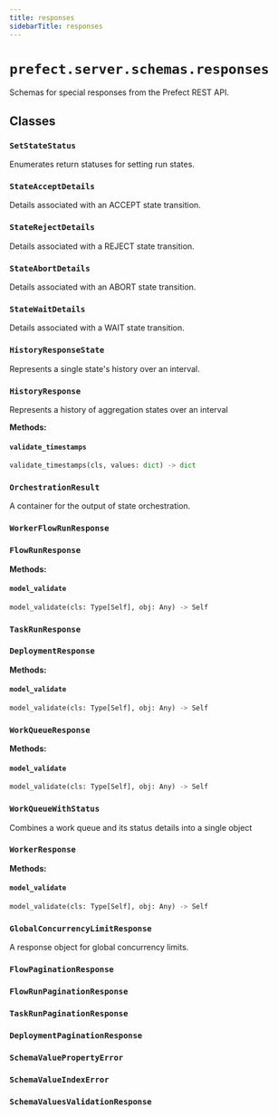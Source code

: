 ```yaml
---
title: responses
sidebarTitle: responses
---
```


# `prefect.server.schemas.responses`



Schemas for special responses from the Prefect REST API.


## Classes

### `SetStateStatus` <sup><a href="https://github.com/prefecthq/prefect/blob/main/src/prefect/server/schemas/responses.py#L26"><Icon icon="github" size="14" /></a></sup>


Enumerates return statuses for setting run states.


### `StateAcceptDetails` <sup><a href="https://github.com/prefecthq/prefect/blob/main/src/prefect/server/schemas/responses.py#L35"><Icon icon="github" size="14" /></a></sup>


Details associated with an ACCEPT state transition.


### `StateRejectDetails` <sup><a href="https://github.com/prefecthq/prefect/blob/main/src/prefect/server/schemas/responses.py#L47"><Icon icon="github" size="14" /></a></sup>


Details associated with a REJECT state transition.


### `StateAbortDetails` <sup><a href="https://github.com/prefecthq/prefect/blob/main/src/prefect/server/schemas/responses.py#L62"><Icon icon="github" size="14" /></a></sup>


Details associated with an ABORT state transition.


### `StateWaitDetails` <sup><a href="https://github.com/prefecthq/prefect/blob/main/src/prefect/server/schemas/responses.py#L77"><Icon icon="github" size="14" /></a></sup>


Details associated with a WAIT state transition.


### `HistoryResponseState` <sup><a href="https://github.com/prefecthq/prefect/blob/main/src/prefect/server/schemas/responses.py#L99"><Icon icon="github" size="14" /></a></sup>


Represents a single state's history over an interval.


### `HistoryResponse` <sup><a href="https://github.com/prefecthq/prefect/blob/main/src/prefect/server/schemas/responses.py#L123"><Icon icon="github" size="14" /></a></sup>


Represents a history of aggregation states over an interval


**Methods:**

#### `validate_timestamps` <sup><a href="https://github.com/prefecthq/prefect/blob/main/src/prefect/server/schemas/responses.py#L138"><Icon icon="github" size="14" /></a></sup>

```python
validate_timestamps(cls, values: dict) -> dict
```

### `OrchestrationResult` <sup><a href="https://github.com/prefecthq/prefect/blob/main/src/prefect/server/schemas/responses.py#L157"><Icon icon="github" size="14" /></a></sup>


A container for the output of state orchestration.


### `WorkerFlowRunResponse` <sup><a href="https://github.com/prefecthq/prefect/blob/main/src/prefect/server/schemas/responses.py#L167"><Icon icon="github" size="14" /></a></sup>

### `FlowRunResponse` <sup><a href="https://github.com/prefecthq/prefect/blob/main/src/prefect/server/schemas/responses.py#L175"><Icon icon="github" size="14" /></a></sup>

**Methods:**

#### `model_validate` <sup><a href="https://github.com/prefecthq/prefect/blob/main/src/prefect/server/schemas/responses.py#L312"><Icon icon="github" size="14" /></a></sup>

```python
model_validate(cls: Type[Self], obj: Any) -> Self
```

### `TaskRunResponse` <sup><a href="https://github.com/prefecthq/prefect/blob/main/src/prefect/server/schemas/responses.py#L347"><Icon icon="github" size="14" /></a></sup>

### `DeploymentResponse` <sup><a href="https://github.com/prefecthq/prefect/blob/main/src/prefect/server/schemas/responses.py#L402"><Icon icon="github" size="14" /></a></sup>

**Methods:**

#### `model_validate` <sup><a href="https://github.com/prefecthq/prefect/blob/main/src/prefect/server/schemas/responses.py#L509"><Icon icon="github" size="14" /></a></sup>

```python
model_validate(cls: Type[Self], obj: Any) -> Self
```

### `WorkQueueResponse` <sup><a href="https://github.com/prefecthq/prefect/blob/main/src/prefect/server/schemas/responses.py#L530"><Icon icon="github" size="14" /></a></sup>

**Methods:**

#### `model_validate` <sup><a href="https://github.com/prefecthq/prefect/blob/main/src/prefect/server/schemas/responses.py#L540"><Icon icon="github" size="14" /></a></sup>

```python
model_validate(cls: Type[Self], obj: Any) -> Self
```

### `WorkQueueWithStatus` <sup><a href="https://github.com/prefecthq/prefect/blob/main/src/prefect/server/schemas/responses.py#L559"><Icon icon="github" size="14" /></a></sup>


Combines a work queue and its status details into a single object


### `WorkerResponse` <sup><a href="https://github.com/prefecthq/prefect/blob/main/src/prefect/server/schemas/responses.py#L567"><Icon icon="github" size="14" /></a></sup>

**Methods:**

#### `model_validate` <sup><a href="https://github.com/prefecthq/prefect/blob/main/src/prefect/server/schemas/responses.py#L574"><Icon icon="github" size="14" /></a></sup>

```python
model_validate(cls: Type[Self], obj: Any) -> Self
```

### `GlobalConcurrencyLimitResponse` <sup><a href="https://github.com/prefecthq/prefect/blob/main/src/prefect/server/schemas/responses.py#L604"><Icon icon="github" size="14" /></a></sup>


A response object for global concurrency limits.


### `FlowPaginationResponse` <sup><a href="https://github.com/prefecthq/prefect/blob/main/src/prefect/server/schemas/responses.py#L623"><Icon icon="github" size="14" /></a></sup>

### `FlowRunPaginationResponse` <sup><a href="https://github.com/prefecthq/prefect/blob/main/src/prefect/server/schemas/responses.py#L631"><Icon icon="github" size="14" /></a></sup>

### `TaskRunPaginationResponse` <sup><a href="https://github.com/prefecthq/prefect/blob/main/src/prefect/server/schemas/responses.py#L639"><Icon icon="github" size="14" /></a></sup>

### `DeploymentPaginationResponse` <sup><a href="https://github.com/prefecthq/prefect/blob/main/src/prefect/server/schemas/responses.py#L647"><Icon icon="github" size="14" /></a></sup>

### `SchemaValuePropertyError` <sup><a href="https://github.com/prefecthq/prefect/blob/main/src/prefect/server/schemas/responses.py#L655"><Icon icon="github" size="14" /></a></sup>

### `SchemaValueIndexError` <sup><a href="https://github.com/prefecthq/prefect/blob/main/src/prefect/server/schemas/responses.py#L660"><Icon icon="github" size="14" /></a></sup>

### `SchemaValuesValidationResponse` <sup><a href="https://github.com/prefecthq/prefect/blob/main/src/prefect/server/schemas/responses.py#L668"><Icon icon="github" size="14" /></a></sup>

